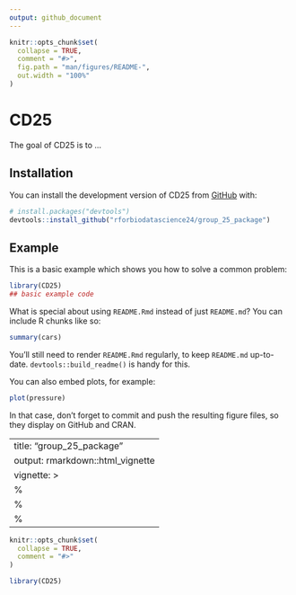 ```yaml
---
output: github_document
---
```


<!-- README.md is generated from README.Rmd. Please edit that file -->

```r
knitr::opts_chunk$set(
  collapse = TRUE,
  comment = "#>",
  fig.path = "man/figures/README-",
  out.width = "100%"
)
```

# CD25

<!-- badges: start -->
<!-- badges: end -->

The goal of CD25 is to ...

## Installation

You can install the development version of CD25 from [GitHub](https://github.com/) with:

``` r
# install.packages("devtools")
devtools::install_github("rforbiodatascience24/group_25_package")
```

## Example

This is a basic example which shows you how to solve a common problem:

```r
library(CD25)
## basic example code
```

What is special about using `README.Rmd` instead of just `README.md`? You can include R chunks like so:

```r
summary(cars)
```

You'll still need to render `README.Rmd` regularly, to keep `README.md` up-to-date. `devtools::build_readme()` is handy for this.

You can also embed plots, for example:

```r
plot(pressure)
```

In that case, don't forget to commit and push the resulting figure files, so they display on GitHub and CRAN.

---
title: "group_25_package"
output: rmarkdown::html_vignette
vignette: >
  %\VignetteIndexEntry{group_25_package}
  %\VignetteEngine{knitr::rmarkdown}
  %\VignetteEncoding{UTF-8}
---

```r
knitr::opts_chunk$set(
  collapse = TRUE,
  comment = "#>"
)
```

```r
library(CD25)
```
